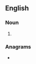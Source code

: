 ==English==

===Noun===
{{en-noun|-}}

# {{alternative spelling of|acacin|lang=en}}

===Anagrams===
* {{anagrams|en|cacaine}}